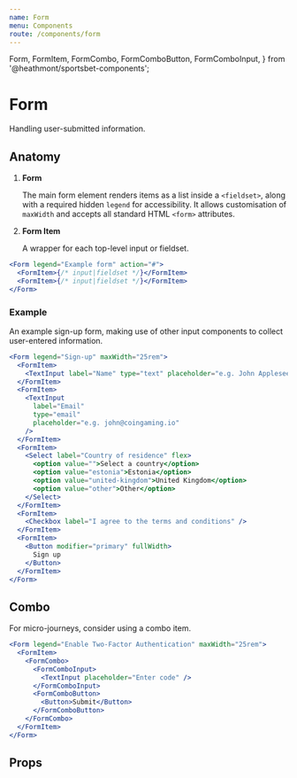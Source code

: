 ```yaml
---
name: Form
menu: Components
route: /components/form
---
```


  Form,
  FormItem,
  FormCombo,
  FormComboButton,
  FormComboInput,
} from '@heathmont/sportsbet-components';

# Form

Handling user-submitted information.

## Anatomy

1. **Form**

   The main form element renders items as a list inside a `<fieldset>`, along with a required hidden `legend` for accessibility. It allows customisation of `maxWidth` and accepts all standard HTML `<form>` attributes.

2. **Form Item**

   A wrapper for each top-level input or fieldset.

```jsx
<Form legend="Example form" action="#">
  <FormItem>{/* input|fieldset */}</FormItem>
  <FormItem>{/* input|fieldset */}</FormItem>
</Form>
```

### Example

An example sign-up form, making use of other input components to collect user-entered information.

```jsx react-live
<Form legend="Sign-up" maxWidth="25rem">
  <FormItem>
    <TextInput label="Name" type="text" placeholder="e.g. John Appleseed" />
  </FormItem>
  <FormItem>
    <TextInput
      label="Email"
      type="email"
      placeholder="e.g. john@coingaming.io"
    />
  </FormItem>
  <FormItem>
    <Select label="Country of residence" flex>
      <option value="">Select a country</option>
      <option value="estonia">Estonia</option>
      <option value="united-kingdom">United Kingdom</option>
      <option value="other">Other</option>
    </Select>
  </FormItem>
  <FormItem>
    <Checkbox label="I agree to the terms and conditions" />
  </FormItem>
  <FormItem>
    <Button modifier="primary" fullWidth>
      Sign up
    </Button>
  </FormItem>
</Form>
```

## Combo

For micro-journeys, consider using a combo item.

```jsx react-live
<Form legend="Enable Two-Factor Authentication" maxWidth="25rem">
  <FormItem>
    <FormCombo>
      <FormComboInput>
        <TextInput placeholder="Enter code" />
      </FormComboInput>
      <FormComboButton>
        <Button>Submit</Button>
      </FormComboButton>
    </FormCombo>
  </FormItem>
</Form>
```

## Props

<PropsTable of={Form} />
